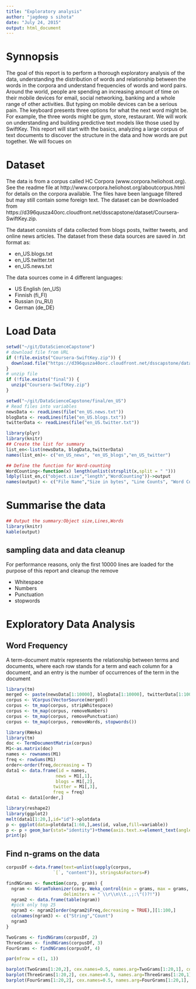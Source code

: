 ```yaml
---
title: "Exploratory analysis"
author: "jagdeep s sihota"
date: "July 24, 2015"
output: html_document
---
```

# Synnopsis
The goal of this report is to perform a thorough exploratory analysis of the data, understanding the distribution of words and relationship between the words in the corpora and understand frequencies of words and word pairs. Around the world, people are spending an increasing amount of time on their mobile devices for email, social networking, banking and a whole range of other activities. But typing on mobile devices can be a serious pain. The keyboard presents three options for what the next word might be. For example, the three words might be gym, store, restaurant. We will work on understanding and building predictive text models like those used by SwiftKey. This report will start with the basics, analyzing a large corpus of text documents to discover the structure in the data and how words are put together. 
We will focues on 
  
# Dataset
The data is from a corpus called HC Corpora (www.corpora.heliohost.org). See the readme file at http://www.corpora.heliohost.org/aboutcorpus.html for details on the corpora available. The files have been language filtered but may still contain some foreign text. The dataset can be downloaded from https://d396qusza40orc.cloudfront.net/dsscapstone/dataset/Coursera-SwiftKey.zip.

The dataset consists of data collected from blogs posts, twitter tweets, and online news articles. The dataset from these data sources are saved in .txt format as:

* en_US.blogs.txt
* en_US.twitter.txt
* en_US.news.txt

The data sources come in 4 different languages:

* US English (en_US)
* Finnish (fi_FI)
* Russian (ru_RU)
* German (de_DE)

# Load Data

```r
setwd("~/git/DataScienceCapstone")
# download file from URL
if (!file.exists("Coursera-SwiftKey.zip")) {
  download.file("https://d396qusza40orc.cloudfront.net/dsscapstone/dataset/Coursera-SwiftKey.zip", destfile="Coursera-SwiftKey.zip",method = "curl")
}
# unzip file
if (!file.exists("final")) {
  unzip("Coursera-SwiftKey.zip")
}

setwd("~/git/DataScienceCapstone/final/en_US")
# Read files into variables
newsData <- readLines(file("en_US.news.txt"))
blogData <- readLines(file("en_US.blogs.txt"))
twitterData <- readLines(file("en_US.twitter.txt"))

library(plyr)
library(knitr)
## Create the list for summary
list_en<-list(newsData, blogData,twitterData)
names(list_en)<- c("en_US_news", "en_US_blogs","en_US_twitter")

## Define the function for Word-counting
WordCounting<-function(x) length(unlist(strsplit(x,split = " ")))
ldply(list_en,c("object.size","length","WordCounting"))->output
names(output) <- c("File Name","Size in bytes", "Line Counts", "Word Counts")
```

# Summarise the data
```r
## Output the summary:Object size,Lines,Words
library(knitr)
kable(output)
```
## sampling data and data cleanup
For  performance reasons, only the first 10000 lines are loaded for the purpose of this report and cleanup the remove 

* Whitespace
* Numbers
* Punctuation
* stopwords

# Exploratory Data Analysis

## Word Frequency
A term-document matrix represents the relationship between terms and documents, where each row stands for a term and each column for a document, and an entry is the number of occurrences of the term in the document

```r
library(tm)
merged <- paste(newsData[1:10000], blogData[1:10000], twitterData[1:10000])
corpus <- VCorpus(VectorSource(merged))
corpus <- tm_map(corpus, stripWhitespace)
corpus <- tm_map(corpus, removeNumbers)
corpus <- tm_map(corpus, removePunctuation)
corpus <- tm_map(corpus, removeWords, stopwords())
```

```r
library(RWeka)
library(tm)
doc <- TermDocumentMatrix(corpus)
M1<-as.matrix(doc)
names <- rownames(M1)
freq <- rowSums(M1)
order<-order(freq,decreasing = T)
data1 <- data.frame(id = names,
                   news = M1[,1],
                   blogs = M1[,2],
                  twitter = M1[,3],
                  freq = freq)
data1 <- data1[order,] 

library(reshape2)
library(ggplot2)
melt(data1[1:20,],id="id")->plotdata
p <- ggplot(data=plotdata[1:60,],aes(id, value,fill=variable))
p <- p + geom_bar(stat="identity")+theme(axis.text.x=element_text(angle=45, hjust=1))
print(p)

```

## Find n-grams on the data
```r
corpusDf <-data.frame(text=unlist(sapply(corpus, 
                  `[`, "content")), stringsAsFactors=F)

findNGrams <- function(corp, grams) {
  ngram <- NGramTokenizer(corp, Weka_control(min = grams, max = grams,
                      delimiters = " \\r\\n\\t.,;:\"()?!"))
  ngram2 <- data.frame(table(ngram))
  #pick only top 25
  ngram3 <- ngram2[order(ngram2$Freq,decreasing = TRUE),][1:100,]
  colnames(ngram3) <- c("String","Count")
  ngram3
}

TwoGrams <- findNGrams(corpusDf, 2)
ThreeGrams <- findNGrams(corpusDf, 3)
FourGrams <- findNGrams(corpusDf, 4)
```

```r
par(mfrow = c(1, 1))

barplot(TwoGrams[1:20,2], cex.names=0.5, names.arg=TwoGrams[1:20,1], col="red", main="2-Grams", las=2)
barplot(ThreeGrams[1:20,2], cex.names=0.5, names.arg=ThreeGrams[1:20,1], col="green", main="3-Grams", las=2)
barplot(FourGrams[1:20,2], cex.names=0.5, names.arg=FourGrams[1:20,1], col="blue", main="4-Grams", las=2)
```


